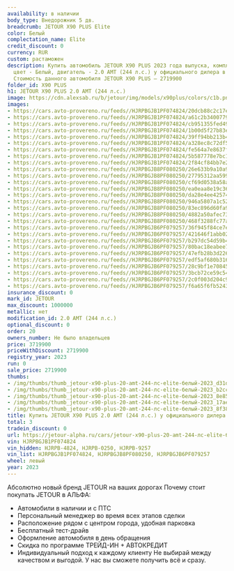 ```yaml
---
availability: в наличии
body_type: Внедорожник 5 дв.
breadcrumb: JETOUR X90 PLUS Elite
color: Белый
complectation_name: Elite
credit_discount: 0
currency: RUR
custom: растаможен
description: Купить автомобиль JETOUR X90 PLUS 2023 года выпуска, комплектация Elite,
  цвет - Белый, двигатель - 2.0 AMT (244 л.с.) у официального дилера в г. Самара.
  Стоимость данного автомобиля JETOUR X90 PLUS – 2719900
folder_id: X90 PLUS
h1: JETOUR X90 PLUS 2.0 AMT (244 л.с.)
image: https://cdn.alexsab.ru/b/jetour/img/models/x90plus/colors/c1b.png
images:
- https://cars.avto-provereno.ru/feeds//HJRPBGJB1PF074824/20dcb88c2c17ed2879d80fcd94ed31d6.jpg
- https://cars.avto-provereno.ru/feeds//HJRPBGJB1PF074824/a61c2b34007796cc1bac8a8d861b2cca.jpg
- https://cars.avto-provereno.ru/feeds//HJRPBGJB1PF074824/cb951355fed490e31355c7d3d9b8e853.jpg
- https://cars.avto-provereno.ru/feeds//HJRPBGJB1PF074824/1b00d5f27b83e36a1c612fc706417ae2.jpg
- https://cars.avto-provereno.ru/feeds//HJRPBGJB1PF074824/39ff94bb213b4ee163ad79f4ac48f38f.jpg
- https://cars.avto-provereno.ru/feeds//HJRPBGJB1PF074824/a328ec8c72df5fb86d09c6f14b88ee86.jpg
- https://cars.avto-provereno.ru/feeds//HJRPBGJB1PF074824/fe564a7e8637f9baf1cee2c587530d6c.jpg
- https://cars.avto-provereno.ru/feeds//HJRPBGJB1PF074824/5b587778e7bc1b942b2000df445d602f.jpg
- https://cars.avto-provereno.ru/feeds//HJRPBGJB1PF074824/2f84cf84bb7e27856ce5c0e2f5b143d2.jpg
- https://cars.avto-provereno.ru/feeds//HJRPBGJB8PF080250/26e633b9a10a9ca021b0af1212a64a43.jpg
- https://cars.avto-provereno.ru/feeds//HJRPBGJB8PF080250/27795312aa599264d61c3106a7e56db6.jpg
- https://cars.avto-provereno.ru/feeds//HJRPBGJB8PF080250/cf69d0538a58a2836c378d1b49538d79.jpg
- https://cars.avto-provereno.ru/feeds//HJRPBGJB8PF080250/ea0eaa8e19c36970a3aa74b9b38162e3.jpg
- https://cars.avto-provereno.ru/feeds//HJRPBGJB8PF080250/da28e4ee4257427e9b35a3cc5ead62d5.jpg
- https://cars.avto-provereno.ru/feeds//HJRPBGJB8PF080250/946a5807a1c523b17c52b325c9dd03e9.jpg
- https://cars.avto-provereno.ru/feeds//HJRPBGJB8PF080250/83ec896d60fa92abf0ce2e2727489b4d.jpg
- https://cars.avto-provereno.ru/feeds//HJRPBGJB8PF080250/4882a50afec731804c70fb9763c36068.jpg
- https://cars.avto-provereno.ru/feeds//HJRPBGJB8PF080250/468f3288fc77a42dc64baef703a7279c.jpg
- https://cars.avto-provereno.ru/feeds//HJRPBGJB6PF079257/36f945f84ce7e0f7c78b935c1df8b0bb.jpg
- https://cars.avto-provereno.ru/feeds//HJRPBGJB6PF079257/421646f1abb02af4319d975e2f88974a.jpg
- https://cars.avto-provereno.ru/feeds//HJRPBGJB6PF079257/b297dc54d59b40e30208778c3802d1a6.jpg
- https://cars.avto-provereno.ru/feeds//HJRPBGJB6PF079257/80bac18eabee71dfbc1a744b8c9de55b.jpg
- https://cars.avto-provereno.ru/feeds//HJRPBGJB6PF079257/47efb28b3d22652eae8556cd0c1cb598.jpg
- https://cars.avto-provereno.ru/feeds//HJRPBGJB6PF079257/edf5af680b316fdd4eb5d4f690d9ad5e.jpg
- https://cars.avto-provereno.ru/feeds//HJRPBGJB6PF079257/28c9bf1e70845c811f54bf5aec4a278b.jpg
- https://cars.avto-provereno.ru/feeds//HJRPBGJB6PF079257/3bcb72ce59c54b748bd82a7b1fbbbc99.jpg
- https://cars.avto-provereno.ru/feeds//HJRPBGJB6PF079257/2c0f003d204c94bc77aad0512fff11e2.jpg
- https://cars.avto-provereno.ru/feeds//HJRPBGJB6PF079257/f6a65f6fb52430cbd7654f7de574d3c3.jpg
insurance_discount: 0
mark_id: JETOUR
max_discount: 1000000
metallic: нет
modification_id: 2.0 AMT (244 л.с.)
optional_discount: 0
order: 20
owners_number: Не было владельцев
price: 3719900
priceWithDiscount: 2719900
registry_year: 2023
run: 0
sale_price: 2719900
thumbs:
- /img/thumbs/thumb_jetour-x90-plus-20-amt-244-лс-elite-белый-2023_d31d6_0.webp
- /img/thumbs/thumb_jetour-x90-plus-20-amt-244-лс-elite-белый-2023_b2cca_1.webp
- /img/thumbs/thumb_jetour-x90-plus-20-amt-244-лс-elite-белый-2023_8e853_2.webp
- /img/thumbs/thumb_jetour-x90-plus-20-amt-244-лс-elite-белый-2023_17ae2_3.webp
- /img/thumbs/thumb_jetour-x90-plus-20-amt-244-лс-elite-белый-2023_8f38f_4.webp
title: Купить JETOUR X90 PLUS 2.0 AMT (244 л.с.) у официального дилера в Самаре
total: 3
tradein_discount: 0
url: https://jetour-alpha.ru/cars/jetour-x90-plus-20-amt-244-лс-elite-белый-2023/
vin: HJRPBGJB1PF074824
vin_hidden: HJRPB-4824, HJRPB-0250, HJRPB-9257
vin_list: HJRPBGJB1PF074824, HJRPBGJB8PF080250, HJRPBGJB6PF079257
wheel: левый
year: 2023
---
```

Абсолютно новый бренд JETOUR на ваших дорогах
Почему стоит покупать JETOUR в АЛЬФА:
- Автомобили в наличии и с ПТС
- Персональный менеджер во время всех этапов сделки
- Расположение рядом с центром города, удобная парковка
- Бесплатный тест-драйв
- Оформление автомобиля в день обращения
- Скидка по программе ТРЕЙД-ИН + АВТОКРЕДИТ
- Индивидуальный подход  к каждому клиенту
Не выбирай между качеством и выгодой. У нас вы сможете получить всё и сразу.